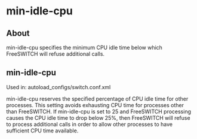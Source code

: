 
# min-idle-cpu 

 

## About

min-idle-cpu specifies the minimum CPU idle time below which FreeSWITCH will refuse additional calls.

## min-idle-cpu

Used in: autoload\_configs/switch.conf.xml  

min-idle-cpu reserves the specified percentage of CPU idle time for other processes. This setting avoids exhausting CPU time for processes other than FreeSWITCH. If min-idle-cpu is set to 25 and FreeSWITCH processing causes the CPU idle time to drop below 25%, then FreeSWITCH will refuse to process additional calls in order to allow other processes to have sufficient CPU time available.

  

